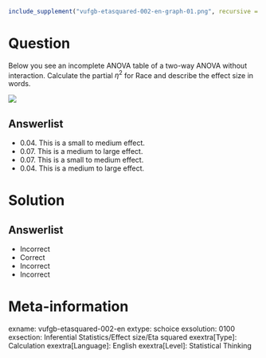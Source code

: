 ```r
include_supplement("vufgb-etasquared-002-en-graph-01.png", recursive = TRUE)
```
Question
========
  
Below you see an incomplete ANOVA table of a two-way ANOVA without interaction. Calculate the partial $\eta ^{2}$ for Race and describe the effect size in words.

![](vufgb-etasquared-002-en-graph-01.png) 
  
Answerlist
----------
* 0.04. This is a small to medium effect.
* 0.07. This is a medium to large effect.
* 0.07. This is a small to medium effect.
* 0.04. This is a medium to large effect.

Solution
========

Answerlist
----------
* Incorrect
* Correct
* Incorrect
* Incorrect

Meta-information
================
exname: vufgb-etasquared-002-en
extype: schoice
exsolution: 0100
exsection: Inferential Statistics/Effect size/Eta squared
exextra[Type]: Calculation
exextra[Language]: English
exextra[Level]: Statistical Thinking
